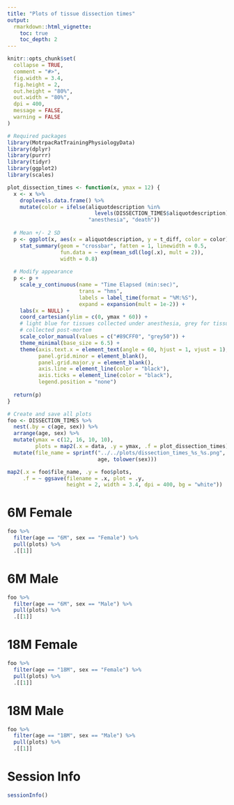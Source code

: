 ```yaml
---
title: "Plots of tissue dissection times"
output: 
  rmarkdown::html_vignette:
    toc: true
    toc_depth: 2
---
```


```r
knitr::opts_chunk$set(
  collapse = TRUE,
  comment = "#>",
  fig.width = 3.4,
  fig.height = 2,
  out.height = "80%",
  out.width = "80%",
  dpi = 400,
  message = FALSE,
  warning = FALSE
)
```

```r
# Required packages
library(MotrpacRatTrainingPhysiologyData)
library(dplyr)
library(purrr)
library(tidyr)
library(ggplot2)
library(scales)
```

```r
plot_dissection_times <- function(x, ymax = 12) {
  x <- x %>% 
    droplevels.data.frame() %>% 
    mutate(color = ifelse(aliquotdescription %in%
                            levels(DISSECTION_TIMES$aliquotdescription)[1:8], 
                          "anesthesia", "death"))
  
  # Mean +/- 2 SD
  p <- ggplot(x, aes(x = aliquotdescription, y = t_diff, color = color)) +
    stat_summary(geom = "crossbar", fatten = 1, linewidth = 0.5,
                 fun.data = ~ exp(mean_sdl(log(.x), mult = 2)),
                 width = 0.8) 
  
  # Modify appearance
  p <- p +
    scale_y_continuous(name = "Time Elapsed (min:sec)",
                       trans = "hms",
                       labels = label_time(format = "%M:%S"),
                       expand = expansion(mult = 1e-2)) +
    labs(x = NULL) +
    coord_cartesian(ylim = c(0, ymax * 60)) +
    # light blue for tissues collected under anesthesia, grey for tissues
    # collected post-mortem
    scale_color_manual(values = c("#89CFF0", "grey50")) +
    theme_minimal(base_size = 6.5) +
    theme(axis.text.x = element_text(angle = 60, hjust = 1, vjust = 1),
          panel.grid.minor = element_blank(),
          panel.grid.major.y = element_blank(),
          axis.line = element_line(color = "black"),
          axis.ticks = element_line(color = "black"),
          legend.position = "none")
  
  return(p)
}
```

```r
# Create and save all plots
foo <- DISSECTION_TIMES %>% 
  nest(.by = c(age, sex)) %>% 
  arrange(age, sex) %>% 
  mutate(ymax = c(12, 16, 10, 10),
         plots = map2(.x = data, .y = ymax, .f = plot_dissection_times)) %>% 
  mutate(file_name = sprintf("../../plots/dissection_times_%s_%s.png", 
                             age, tolower(sex)))

map2(.x = foo$file_name, .y = foo$plots, 
     .f = ~ ggsave(filename = .x, plot = .y, 
                   height = 2, width = 3.4, dpi = 400, bg = "white"))
```


# 6M Female

```r
foo %>% 
  filter(age == "6M", sex == "Female") %>%
  pull(plots) %>% 
  .[[1]]
```

# 6M Male

```r
foo %>% 
  filter(age == "6M", sex == "Male") %>% 
  pull(plots) %>% 
  .[[1]]
```

# 18M Female

```r
foo %>% 
  filter(age == "18M", sex == "Female") %>% 
  pull(plots) %>% 
  .[[1]]
```

# 18M Male

```r
foo %>% 
  filter(age == "18M", sex == "Male") %>% 
  pull(plots) %>% 
  .[[1]]
```


# Session Info

```r
sessionInfo()
```

